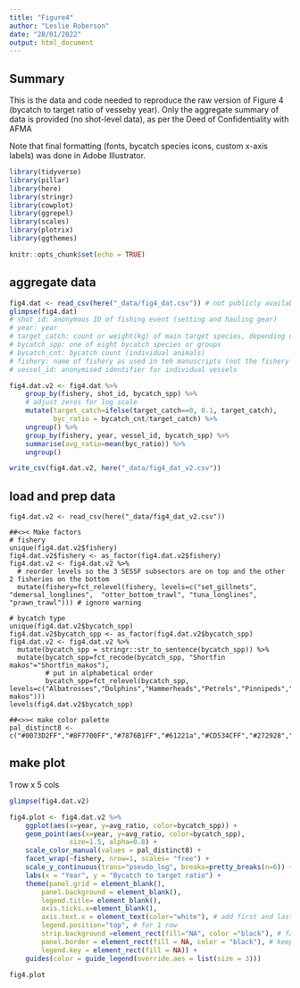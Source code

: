 ```yaml
---
title: "Figure4"
author: "Leslie Roberson"
date: "28/01/2022"
output: html_document
---
```


## Summary

This is the data and code needed to reproduce the raw version of Figure 4 (bycatch to target ratio of vesseby year). Only the aggregate summary of data is provided (no shot-level data), as per the Deed of Confidentiality with AFMA

Note that final formatting (fonts, bycatch species icons, custom x-axis labels) was done in Adobe Illustrator.

```r

library(tidyverse)
library(pillar)
library(here)
library(stringr)
library(cowplot)
library(ggrepel)
library(scales)
library(plotrix)
library(ggthemes)

knitr::opts_chunk$set(echo = TRUE)
```

## aggregate data

```r

fig4.dat <- read_csv(here("_data/fig4_dat.csv")) # not publicly available
glimpse(fig4.dat)
# shot_id: anonymous ID of fishing event (setting and hauling gear)
# year: year
# target_catch: count or weight(kg) of main target species, depending on the fishery
# bycatch_spp: one of eight bycatch species or groups
# bycatch_cnt: bycatch count (individual animals) 
# fishery: name of fishery as used in teh manuscripts (not the fishery's official name)
# vessel_id: anonymised identifier for individual vessels

fig4.dat.v2 <- fig4.dat %>% 
    group_by(fishery, shot_id, bycatch_spp) %>%
    # adjust zeros for log scale
    mutate(target_catch=ifelse(target_catch==0, 0.1, target_catch),
           byc_ratio = bycatch_cnt/target_catch) %>%
    ungroup() %>%
    group_by(fishery, year, vessel_id, bycatch_spp) %>%
    summarise(avg_ratio=mean(byc_ratio)) %>%
    ungroup()

write_csv(fig4.dat.v2, here("_data/fig4_dat_v2.csv"))
```

## load and prep data

```prep
  
fig4.dat.v2 <- read_csv(here("_data/fig4_dat_v2.csv"))

##<>< Make factors
# fishery
unique(fig4.dat.v2$fishery)
fig4.dat.v2$fishery <- as_factor(fig4.dat.v2$fishery)
fig4.dat.v2 <- fig4.dat.v2 %>%
  # reorder levels so the 3 SESSF subsectors are on top and the other 2 fisheries on the bottom
  mutate(fishery=fct_relevel(fishery, levels=c("set_gillnets", "demersal_longlines",  "otter_bottom_trawl", "tuna_longlines", "prawn_trawl"))) # ignore warning

# bycatch type
unique(fig4.dat.v2$bycatch_spp)
fig4.dat.v2$bycatch_spp <- as_factor(fig4.dat.v2$bycatch_spp)
fig4.dat.v2 <- fig4.dat.v2 %>%
  mutate(bycatch_spp = stringr::str_to_sentence(bycatch_spp)) %>%
  mutate(bycatch_spp=fct_recode(bycatch_spp, "Shortfin makos"="Shortfin_makos"),
         # put in alphabetical order
         bycatch_spp=fct_relevel(bycatch_spp,                                         levels=c("Albatrosses","Dolphins","Hammerheads","Petrels","Pinnipeds","Seasnakes","Shearwaters","Shortfin makos")))
levels(fig4.dat.v2$bycatch_spp)

##<>>< make color palette
pal_distinct8 <- c("#0073D2FF","#8F7700FF","#7876B1FF","#61221a","#CD534CFF","#272928","#EFC000FF","#868686FF")

```

## make plot
1 row x 5 cols

```r

glimpse(fig4.dat.v2)

fig4.plot <- fig4.dat.v2 %>% 
    ggplot(aes(x=year, y=avg_ratio, color=bycatch_spp)) +
    geom_point(aes(x=year, y=avg_ratio, color=bycatch_spp), 
               size=1.5, alpha=0.8) + 
    scale_color_manual(values = pal_distinct8) +
    facet_wrap(~fishery, nrow=1, scales= "free") + 
    scale_y_continuous(trans="pseudo_log", breaks=pretty_breaks(n=6)) + 
    labs(x = "Year", y = "Bycatch to target ratio") +
    theme(panel.grid = element_blank(),
        panel.background = element_blank(),
        legend.title= element_blank(),
        axis.ticks.x=element_blank(),
        axis.text.x = element_text(color="white"), # add first and last year in illustrator, but leave space below axis
        legend.position="top", # for 1 row
        strip.background =element_rect(fill="NA", color ="black"), # facet label boxes fill white instead of gray
        panel.border = element_rect(fill = NA, color = "black"), # keep facet label borders
        legend.key = element_rect(fill = NA)) + 
    guides(color = guide_legend(override.aes = list(size = 3)))

fig4.plot

```

